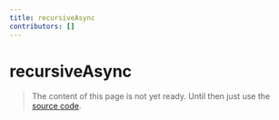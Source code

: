 ```yaml
---
title: recursiveAsync
contributors: []
---
```


# recursiveAsync

> The content of this page is not yet ready. Until then just use the [source code](https://github.com/fabian-hiller/valibot/blob/main/library/src/schemas/recursive/recursiveAsync.ts).
